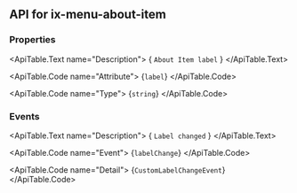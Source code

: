 
## API for ix-menu-about-item

### Properties

<ApiTable id="property-label">
  <ApiTable.PropertyHeader name="label" singleFramework="">
  </ApiTable.PropertyHeader>

  <ApiTable.Text name="Description">
    { `About Item label` }
  </ApiTable.Text>

  <ApiTable.Code name="Attribute">
    {`label`}
  </ApiTable.Code>

  <ApiTable.Code name="Type">
   {`string`}
  </ApiTable.Code>


</ApiTable>


### Events

<ApiTable id="event-labelChange">
  <ApiTable.EventHeader name="labelChange">
  </ApiTable.EventHeader>

  <ApiTable.Text name="Description">
    { `Label changed` }
  </ApiTable.Text>

  <ApiTable.Code name="Event">
    {`labelChange`}
  </ApiTable.Code>

  <ApiTable.Code name="Detail">
    {`CustomLabelChangeEvent`}
  </ApiTable.Code>
</ApiTable>


